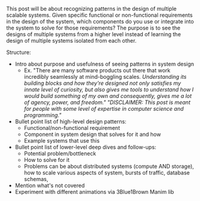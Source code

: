 This post will be about recognizing patterns in the design of multiple scalable systems.
Given specific functional or non-functional requirements in the design of the system, which components
do you use or integrate into the system to solve for those requirements?
The purpose is to see the designs of multiple systems from a higher level instead of learning the design
of multiple systems isolated from each other.

Structure:
* Intro about purpose and usefulness of seeing patterns in system design
  * Ex. "There are many software products out there that work incredibly seamlessly at mind-boggling scales. <Cite some statistics here.>
  Understanding its building blocks and how they're designed not only satisfies my innate level of curiosity,
  but also gives me tools to understand how I would build something of my own and consequently,
  gives me a lot of agency, power, and freedom."
  "DISCLAIMER: This post is meant for people with some level of expertise in computer science and programming."
* Bullet point list of high-level design patterns:
  * Functional/non-functional requirement
  * Component in system design that solves for it and how
  * Example systems that use this
* Bullet point list of lower-level deep dives and follow-ups:
  * Potential problem/bottleneck
  * How to solve for it
  * Problems can be about distributed systems (compute AND storage), how to scale various aspects of system,
  bursts of traffic, database schemas,
* Mention what's not covered
* Experiment with different animations via 3Blue1Brown Manim lib
